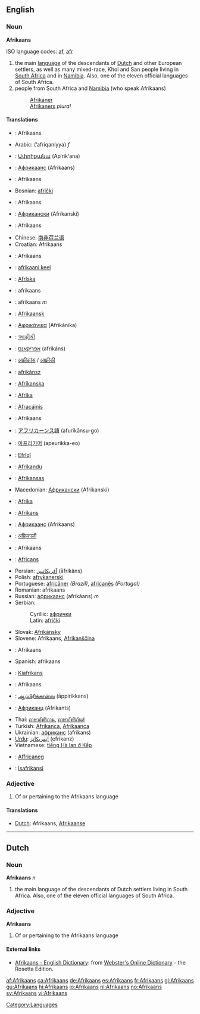 ==English==
===Noun===
'''Afrikaans'''

ISO language codes: [[af]], [[afr]]

#the main [[language]] of the descendants of [[Dutch]] and other European settlers, as well as many mixed-race, Khoi and San people living in [[South Africa]] and in [[Namibia]]. Also, one of the eleven official languages of South Africa.
#people from South Africa and [[Namibia]] (who speak Afrikaans)
#:[[Afrikaner]]
#:[[Afrikaners]] ''plural''

====Translations====
{{top}}
*{{af}}: Afrikaans
*Arabic: {{ARchar|[[أفريقانية]]}} (’afriqaníyya) ''f''
*{{hy}}: [[Ափրիքանա]] (Ap‘rik‘ana)
*{{az}}: [[Африкаанс]] (Afrikaans)
*{{eu}}: Afrikaans
*Bosnian: [[afrički#Bosnian|afrički]] {{m}}
*{{br}}: Afrikaans
*{{bg}}: [[Африкански]] (Afrikanski)
*{{ca}}: Afrikaans
*Chinese: [[南非荷兰语]]
*Croatian: Afrikaans
*{{da}}: Afrikaans
*{{et}}: [[afrikaani keel]]
*{{fo}}: [[Afríska]]
*{{fi}}: afrikaans
*{{fr}}: afrikaans ''m''
*{{fy}}: [[Afrikaansk]]
*{{el}}: [[Αφρικάνικα]] (Afrikánika)
*{{gu}}: [[આફ્રીકી]]
*{{he}}: [[אפריקאנס]] (afrikáns)
*{{hi}}: [[अफ्रीकांस]] / [[आफ़्रीकी]]
*{{hu}}: [[afrikánsz]]
*{{is}}: [[Afríkanska]]
*{{id}}: [[Afrika]]
*{{ga}}: [[Afracáinis]]
*{{it}}: Afrikaans
*{{ja}}: [[アフリカーンス語]] (afurikānsu-go)
*{{ko}}: [[아프리카어]] (apeurikka-eo)
*{{ku}}: [[Efrîqî]]
*{{lv}}: [[Afrikandu]]
*{{lt}}: [[Afrikansas]]
{{mid}}
*Macedonian: [[Африкански]] (Afrikanski)
*{{ms}}: [[Afrika]]
*{{mt}}: [[Afrikans]]
*{{mdf}}: [[Африкаанс]] (Afrikaans)
*{{ne}}: [[अफ्रिकाली]]
*{{no}}: Afrikaans
*{{oc}}: [[Africans]]
*Persian: [[آفريكانس]] (āfrikâns)
*Polish: [[afrykanerski]]
*Portuguese: [[africâner]] ''(Brazil)'', [[africanês]] ''(Portugal)''
*Romanian: afrikaans
*Russian: [[африкаанс]] (afrikáans) ''m''
*Serbian:
*:Cyrillic: [[афрички#Serbian|афрички]] {{m}}
*:Latin: [[afrički#Serbian|afrički]] {{m}}
*Slovak: [[Afrikánsky]]
*Slovene: Afrikaans, [[Afrikanščina]]
*{{wen}}: Afrikaans
*Spanish: afrikaans
*{{sw}}: [[Kiafrikans]]
*{{sv}}: Afrikaans
*{{ta}}: [[ஆப்பிரிக்கான்ஸ]] (āppirikkans)
*{{tt}}: [[Африканц]] (Afrikants)
*Thai: [[ภาษาอัฟริกาน]], [[ภาษาอัฟริกันส์]]
*Turkish: [[Afrikanca]], [[Afrikaanca]]
*Ukrainian: [[африканс]] (afrikans)
*[[Urdu]]: [[ايفريکانز]] (efrikanz)
*Vietnamese: [[tiếng Hà lan ở Kếp]]
*{{cy}}: [[Affricaneg]]
*{{zu}}: [[Isafrikansi]]
{{bottom}}

===Adjective===
#Of or pertaining to the Afrikaans language

====Translations====
*[[Dutch]]: Afrikaans, [[Afrikaanse]]

----

==Dutch==
===Noun===
'''Afrikaans''' ''n''

#the main language of the descendants of Dutch settlers living in South Africa. Also, one of the eleven official languages of South Africa.

===Adjective===
'''Afrikaans'''

#Of or pertaining to the Afrikaans language

==== External links====
{{interwiktionary|code=af}}
*[http://www.websters-online-dictionary.org/definition/Afrikaans-english/ Afrikaans - English Dictionary]: from [http://www.websters-online-dictionary.org Webster's Online Dictionary] - the Rosetta Edition.
[[Category:Languages]]
[[af:Afrikaans]]
[[ca:Afrikaans]]
[[de:Afrikaans]]
[[es:Afrikaans]]
[[fr:Afrikaans]]
[[gl:Afrikaans]]
[[gu:Afrikaans]]
[[hi:Afrikaans]]
[[io:Afrikaans]]
[[nl:Afrikaans]]
[[no:Afrikaans]]
[[sv:Afrikaans]]
[[vi:Afrikaans]]